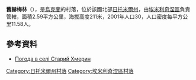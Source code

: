 {{coord|50|46|50|N|27|39|3|E|scale:30000|display=title}}

'''舊赫梅林'''（{{lang-uk|Старий Хмерин}}），是[[烏克蘭|烏克蘭]]的村落，位於該國北部[[日托米爾州|日托米爾州]]，由[[埃米利奇涅區|埃米利奇涅區]]負責管轄，面積2.59平方公里，海拔高度211米，2001年人口30，人口密度每平方公里11.58人。

==參考資料==
* [http://weather.in.ua/ua/zhitomirskaja/24962 Погода в селі Старий Хмерин] {{Wayback|url=http://weather.in.ua/ua/zhitomirskaja/24962 |date=20160305200514 }}

{{DEFAULTSORT:Старий Хмерин}}
[[Category:日托米爾州村落|Category:日托米爾州村落]]
[[Category:埃米利奇涅區村落|Category:埃米利奇涅區村落]]


{{Zhytomyr-geo-stub}}